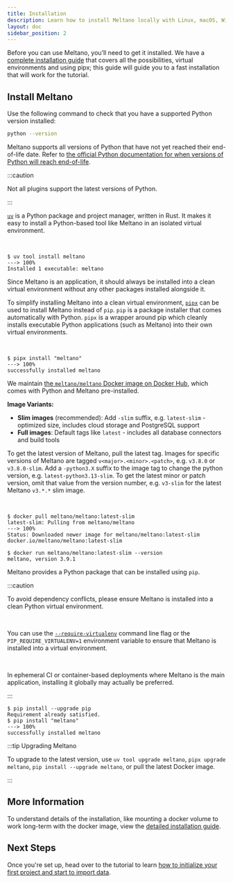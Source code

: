 ```yaml
---
title: Installation
description: Learn how to install Meltano locally with Linux, macOS, Windows, or Docker.
layout: doc
sidebar_position: 2
---
```



Before you can use Meltano, you’ll need to get it installed. We have a [complete installation guide](/guide/installation-guide) that covers all the possibilities, virtual environments and using pipx; this guide will guide you to a fast installation that will work for the tutorial.

## Install Meltano

Use the following command to check that you have a supported Python version installed:

```bash
python --version
```

Meltano supports all versions of Python that have not yet reached their end-of-life date. Refer to [the official Python documentation for when versions of Python will reach end-of-life](https://devguide.python.org/versions/).

:::caution

Not all plugins support the latest versions of Python.

:::

<Tabs className="meltano-tabs">
  <TabItem className="meltano-tab-content" value="uv" label="Using uv" default>

[`uv`](https://docs.astral.sh/uv) is a Python package and project manager, written in Rust. It makes it easy to install a Python-based tool like Meltano in an isolated virtual environment.

<br />

<Termy>

```console
$ uv tool install meltano
---> 100%
Installed 1 executable: meltano
```

</Termy>

  </TabItem>
  <TabItem className="meltano-tab-content" value="pipx" label="Using pipx" default>

Since Meltano is an application, it should always be installed into a clean virtual environment without any other packages installed alongside it.

To simplify installing Meltano into a clean virtual environment, [`pipx`](https://pypa.github.io/pipx/) can be used to install Meltano instead of `pip`. `pip` is a package installer that comes automatically with Python. `pipx` is a wrapper around pip which cleanly installs executable Python applications (such as Meltano) into their own virtual environments.

<br/>

<Termy>

```console
$ pipx install "meltano"
---> 100%
successfully installed meltano
```

</Termy>

  </TabItem>
  <TabItem className="meltano-tab-content" value="docker" label="Using Docker">

We maintain [the `meltano/meltano` Docker image on Docker Hub](https://hub.docker.com/r/meltano/meltano/tags), which comes with Python and Meltano pre-installed.

**Image Variants:**
- **Slim images** (recommended): Add `-slim` suffix, e.g. `latest-slim` - optimized size, includes cloud storage and PostgreSQL support
- **Full images**: Default tags like `latest` - includes all database connectors and build tools

To get the latest version of Meltano, pull the latest tag. Images for specific versions of Meltano are tagged `v<major>.<minor>.<patch>`, e.g. `v3.8.0` or `v3.8.0-slim`. Add a `-python3.X` suffix to the image tag to change the python version, e.g. `latest-python3.13-slim`. To get the latest minor or patch version, omit that value from the version number, e.g. `v3-slim` for the latest Meltano `v3.*.*` slim image.

<br/>

<Termy>

```console
$ docker pull meltano/meltano:latest-slim
latest-slim: Pulling from meltano/meltano
---> 100%
Status: Downloaded newer image for meltano/meltano:latest-slim
docker.io/meltano/meltano:latest-slim

$ docker run meltano/meltano:latest-slim --version
meltano, version 3.9.1

```

</Termy>

  </TabItem>
  <TabItem className="meltano-tab-content" value="pip" label="Using pip">

Meltano provides a Python package that can be installed using `pip`.

:::caution

  <p>To avoid dependency conflicts, please ensure Meltano is installed into a clean Python virtual environment.</p>
  <br/>
  <p>
    You can use the <a href="https://pip.pypa.io/en/stable/cli/pip/#cmdoption-require-virtualenv"><code>--require-virtualenv</code></a> command
    line flag or the <code>PIP_REQUIRE_VIRTUALENV=1</code> environment variable to ensure that Meltano is installed into a virtual environment.
  </p>
  <br/>
  <p>
    In ephemeral CI or container-based deployments where Meltano is the main application, installing it globally may actually
    be preferred.
  </p>
:::

<Termy>

```console
$ pip install --upgrade pip
Requirement already satisfied.
$ pip install "meltano"
---> 100%
successfully installed meltano
```

</Termy>

  </TabItem>
</Tabs>

:::tip Upgrading Meltano

To upgrade to the latest version, use `uv tool upgrade meltano`, `pipx upgrade meltano`, `pip install --upgrade meltano`, or pull the latest Docker image.

:::

## More Information

To understand details of the installation, like mounting a docker volume to work long-term with the docker image, view the [detailed installation guide](/guide/installation-guide).

## Next Steps

Once you're set up, head over to the tutorial to learn [how to initialize your first project and start to import data](/getting-started/part1).

<script src="/js/tabs.js"></script>
